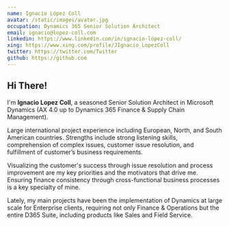 ```yaml
---
name: Ignacio López Coll
avatar: /static/images/avatar.jpg
occupation: Dynamics 365 Senior Solution Architect
email: ignacio@lopez-coll.com
linkedin: https://www.linkedin.com/in/ignacio-lópez-coll/
xing: https://www.xing.com/profile/JIgnacio_LopezColl
twitter: https://twitter.com/Twitter
github: https://github.com
---
```


## Hi There! <Twemoji className="mr-2" emoji="waving-hand" />

I'm **Ignacio Lopez Coll**, a seasoned Senior Solution Architect in Microsoft Dynamics (AX 4.0 up to Dynamics 365 Finance &
Supply Chain Management).

Large international project experience including European, North, and South American countries. Strengths include strong
listening skills, comprehension of complex issues, customer issue resolution, and fulfillment of customer’s business
requirements.

Visualizing the customer's success through issue resolution and process improvement are my key priorities and the
motivators that drive me. Ensuring finance consistency through cross-functional business processes is a key specialty of mine.

Lately, my main projects have been the implementation of Dynamics at large scale for Enterprise clients, requiring not only
Finance & Operations but the entire D365 Suite, including products like Sales and Field Service.
